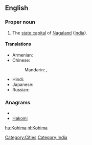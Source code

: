 ==English==
{{wikipedia}}

===Proper noun===
{{en-proper noun}}

# The [[state capital]] of [[Nagaland]] ([[India]]).

====Translations====
{{trans-top|capital of Nagaland, India}}
* Armenian: {{t-|hy|Կոհիմա|tr=Kohima}}
* Chinese:
*: Mandarin: {{t|cmn|科希馬|sc=Hani}},  {{t|cmn|科希马|tr=Kēxīmǎ|sc=Hani}}
{{trans-mid}}
* Hindi: {{t|hi|कोहिमा|tr=kōhimā|xs=Hindi}}
* Japanese: {{t|ja|コヒマ|tr=Kohima}}
* Russian: {{t|ru|Кохима|f|tr=Koxíma}}
{{trans-bottom}}

===Anagrams===
* {{alphagram|ahikmo}}
* [[Hakomi#English|Hakomi]]

[[Category:Cities]]
[[Category:India]]

[[hu:Kohima]]
[[nl:Kohima]]